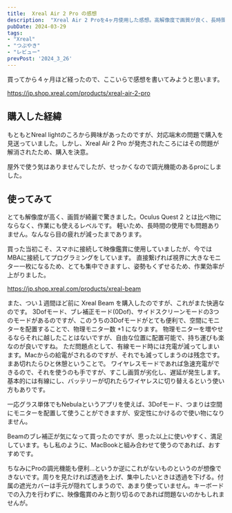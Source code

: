 ```yaml
---
title:  Xreal Air 2 Pro の感想
description:  "Xreal Air 2 Proを4ヶ月使用した感想。高解像度で画質が良く、長時間使用でも快適。MacBookと接続し、プログラミングにも活用。さらにXreal Beamを購入し、3Dofモードで物理モニター+1の効果を実感。Proの調光機能も便利で手放せない存在に。"
pubDate: 2024-03-29
tags: 
- "Xreal"
- "つぶやき"
- "レビュー"
prevPost: '2024_3_26'
---
```


買ってから４ヶ月ほど経ったので、ここいらで感想を書いてみようと思います。

https://jp.shop.xreal.com/products/xreal-air-2-pro

## 購入した経緯
もともとNreal lightのころから興味があったのですが、対応端末の問題で購入を見送っていました。しかし、Xreal Air 2 Pro が発売されたころにはその問題が解消されたため、購入を決意。

屋外で使う気はありませんでしたが、せっかくなので調光機能のあるproにしました。

## 使ってみて
とても解像度が高く、画質が綺麗で驚きました。Oculus Quest 2 とは比べ物にならなく、作業にも使えるレベルです。
軽いため、長時間の使用でも問題ありません。なんなら目の疲れが減ったまであります。

買った当初こそ、スマホに接続して映像鑑賞に使用していましたが、今ではMBAに接続してプログラミングをしています。
直接繋げれば視界に大きなモニター一枚になるため、とても集中できますし、姿勢もくずせるため、作業効率が上がりました。

https://jp.shop.xreal.com/products/xreal-beam

また、つい１週間ほど前に Xreal Beam を購入したのですが、これがまた快適なのです。
3Dofモード、ブレ補正モード(0Dof)、サイドスクリーンモードの3つのモードがあるのですが、このうちの3Dofモードがとても便利で、空間にモニターを配置することで、物理モニター数 +1 になります。
物理モニターを増やせるならそれに越したことはないですが、自由な位置に配置可能で、持ち運びも楽なのが良いですね。
ただ問題点として、有線モード時には充電が減ってしまいます。Macからの給電がされるのですが、それでも減ってしまうのは残念です。まあ切れたらひと休憩ということで。
ワイヤレスモードであれば急速充電ができるので、それを使うのも手ですが、すこし画質が劣化し、遅延が発生します。基本的には有線にし、バッテリーが切れたらワイヤレスに切り替えるという使い方もありです。

一応グラス単体でもNebulaというアプリを使えば、3Dofモード、つまりは空間にモニターを配置して使うことができますが、安定性にかけるので使い物になりません。

Beamのブレ補正が気になって買ったのですが、思った以上に使いやすく、満足しています。もし私のように、MacBookと組み合わせて使うのであれば、おすすめです。

ちなみにProの調光機能も便利...というか逆にこれがないものというのが想像できないです。周りを見たければ透過を上げ、集中したいときは透過を下げる。付属の遮光カバーは手元が隠れてしまうので、あまり使っていません。キーボードでの入力を行わずに、映像鑑賞のみと割り切るのであれば問題ないのかもしれませんが。